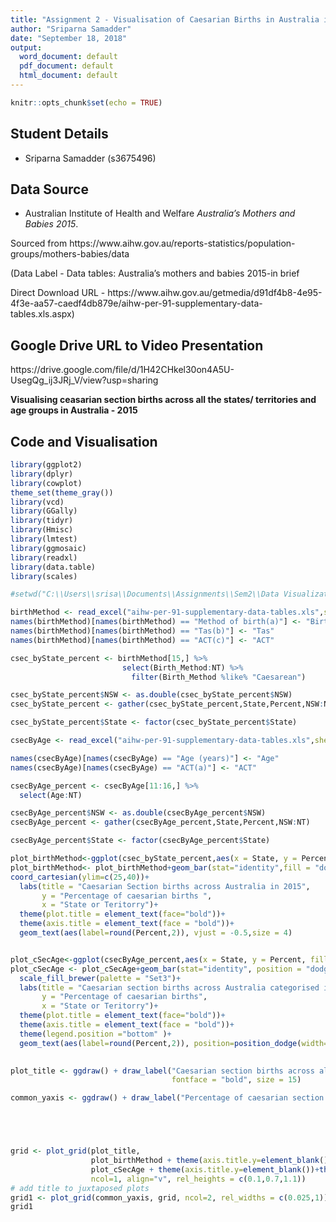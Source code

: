 ```yaml
---
title: "Assignment 2 - Visualisation of Caesarian Births in Australia in 2015"
author: "Sriparna Samadder"
date: "September 18, 2018"
output:
  word_document: default
  pdf_document: default
  html_document: default
---
```



```r
knitr::opts_chunk$set(echo = TRUE)
```

## Student Details

* Sriparna Samadder (s3675496)

## Data Source

- Australian Institute of Health and Welfare *Australia's Mothers and Babies 2015*. 

Sourced from 
https://www.aihw.gov.au/reports-statistics/population-groups/mothers-babies/data

(Data Label - Data tables: Australia's mothers and babies 2015-in brief

Direct Download URL - 
https://www.aihw.gov.au/getmedia/d91df4b8-4e95-4f3e-aa57-caedf4db879e/aihw-per-91-supplementary-data-tables.xls.aspx)

## Google Drive URL to Video Presentation

https://drive.google.com/file/d/1H42CHkel30on4A5U-UsegQg_ij3JRj_V/view?usp=sharing


**Visualising ceasarian section births across all the states/ territories and age groups in Australia - 2015**

## Code and Visualisation

```r
library(ggplot2)
library(dplyr)
library(cowplot)
theme_set(theme_gray())
library(vcd)
library(GGally)
library(tidyr)
library(Hmisc)
library(lmtest)
library(ggmosaic)
library(readxl)
library(data.table)
library(scales)

```
```r
#setwd("C:\\Users\\srisa\\Documents\\Assignments\\Sem2\\Data Visualization\\Assignment 2")

birthMethod <- read_excel("aihw-per-91-supplementary-data-tables.xls",sheet = "Table 2.32", skip=5)
names(birthMethod)[names(birthMethod) == "Method of birth(a)"] <- "Birth_Method"
names(birthMethod)[names(birthMethod) == "Tas(b)"] <- "Tas"
names(birthMethod)[names(birthMethod) == "ACT(c)"] <- "ACT"

csec_byState_percent <- birthMethod[15,] %>% 
                         select(Birth_Method:NT) %>%
                           filter(Birth_Method %like% "Caesarean")

csec_byState_percent$NSW <- as.double(csec_byState_percent$NSW)
csec_byState_percent <- gather(csec_byState_percent,State,Percent,NSW:NT)

csec_byState_percent$State <- factor(csec_byState_percent$State)

csecByAge <- read_excel("aihw-per-91-supplementary-data-tables.xls",sheet = "Table 2.33", skip=5)

names(csecByAge)[names(csecByAge) == "Age (years)"] <- "Age"
names(csecByAge)[names(csecByAge) == "ACT(a)"] <- "ACT"

csecByAge_percent <- csecByAge[11:16,] %>% 
  select(Age:NT)

csecByAge_percent$NSW <- as.double(csecByAge_percent$NSW)
csecByAge_percent <- gather(csecByAge_percent,State,Percent,NSW:NT)

csecByAge_percent$State <- factor(csecByAge_percent$State)

plot_birthMethod<-ggplot(csec_byState_percent,aes(x = State, y = Percent))
plot_birthMethod<- plot_birthMethod+geom_bar(stat="identity",fill = "dodgerblue3" ) +  theme_minimal() +
coord_cartesian(ylim=c(25,40))+
  labs(title = "Caesarian Section births across Australia in 2015",
       y = "Percentage of caesarian births ",
       x = "State or Teritorry")+
  theme(plot.title = element_text(face="bold"))+
  theme(axis.title = element_text(face = "bold"))+
  geom_text(aes(label=round(Percent,2)), vjust = -0.5,size = 4)


plot_cSecAge<-ggplot(csecByAge_percent,aes(x = State, y = Percent, fill = Age))
plot_cSecAge <- plot_cSecAge+geom_bar(stat="identity", position = "dodge" ) +  theme_minimal() +
  scale_fill_brewer(palette = "Set3")+
  labs(title = "Caesarian section births across Australia categorised in age groups",
       y = "Percentage of caesarian births",
       x = "State or Teritorry")+
  theme(plot.title = element_text(face="bold"))+
  theme(axis.title = element_text(face = "bold"))+
  theme(legend.position ="bottom" )+
  geom_text(aes(label=round(Percent,2)), position=position_dodge(width=0.9), vjust = -0.5,size = 4)

 
plot_title <- ggdraw() + draw_label("Caesarian section births across all States/Territories in Australia in 2015", 
                                    fontface = "bold", size = 15) 

common_yaxis <- ggdraw() + draw_label("Percentage of caesarian section births", angle=90)





grid <- plot_grid(plot_title, 
                  plot_birthMethod + theme(axis.title.y=element_blank()), 
                  plot_cSecAge + theme(axis.title.y=element_blank())+theme(axis.title.x = element_blank()), 
                  ncol=1, align="v", rel_heights = c(0.1,0.7,1.1)) 
# add title to juxtaposed plots 
grid1 <- plot_grid(common_yaxis, grid, ncol=2, rel_widths = c(0.025,1)) 
grid1



```


